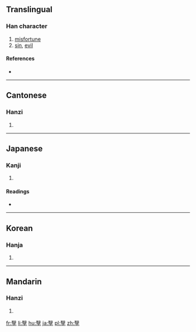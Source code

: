 {{also|孽}}
==Translingual==

===Han character===
{{Han char|rn=39|rad=子|as=16|sn=19|four=|canj=山十弓木 (UJND)|ids=⿱[[辥]][[子]]}}

# [[misfortune]]
# [[sin]], [[evil]]

====References====
* {{Han ref|kx=0281.050|dkj=07046|dj=0551.050|hdz=21020.080|uh=5B7C|ud=23420}}

----

==Cantonese==

===Hanzi===
{{yue-hanzi|jyut=[[jit6]]|y=yit6}}

# {{defn|lang=yue|sort=子16}}

----

==Japanese==

===Kanji===
{{ja-kanji|grade=|rs=子16}}

# {{defn|lang=ja|sort=子16}}

====Readings====
* {{ja-readings|on=[[げつ]] (getsu), [[げち]] (gechi)|kun=[[わきばら]] (wakibara), [[ひこばえ]] (hikobae), [[わざはひ]] (wazahahi)}}

----

==Korean==

===Hanja===
{{ko-hanja|hangeul=얼|rv=eol|mr=ŏl}}

# {{defn|lang=ko|sort=子16}}

----

==Mandarin==

===Hanzi===
{{cmn-hanzi|pin=[[niè]] ([[nie4]])|wg=nieh<sup>4</sup>}}

# {{defn|lang=cmn|sort=子16}}

[[fr:孼]]
[[li:孼]]
[[hu:孼]]
[[ja:孼]]
[[pl:孼]]
[[zh:孼]]